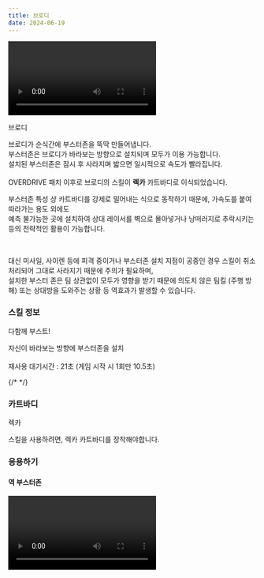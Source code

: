 ```yaml
---
title: 브로디
date: 2024-06-19
---
```


<Division className="mdRatio">
	<Video fileName="skill/skill-brodi2.mp4" />
</Division>

<Sprite className="character" backgroundPosition="-55px -39px">브로디</Sprite>

<Bq>브로디가 순식간에 부스터존을 뚝딱 만들어냅니다.<br/>
부스터존은 브로디가 바라보는 방향으로 설치되며 모두가 이용 가능합니다. <br/>
설치된 부스터존은 잠시 후 사라지며 밟으면 일시적으로 속도가 빨라집니다.<br/><br/>
OVERDRIVE 패치 이후로 브로디의 스킬이 **렉카** 카트바디로 이식되었습니다.</Bq>

부스터존 특성 상 카트바디를 강제로 밀어내는 식으로 동작하기 때문에, 가속도를 붙여 따라가는 용도 외에도 <br/>
예측 불가능한 곳에 설치하여 상대 레이서를 벽으로 몰아넣거나 낭떠러지로 추락시키는 등의 전략적인 활용이 가능합니다.<br/>

<br/>

대신 미사일, 사이렌 등에 피격 중이거나 부스터존 설치 지점이 공중인 경우 스킬이 취소 처리되어 그대로 사라지기 때문에 주의가 필요하며, <br/>
설치한 부스터 존은 팀 상관없이 모두가 영향을 받기 때문에 의도치 않은 팀킬 (주행 방해) 또는 상대방을 도와주는 상황 등 역효과가 발생할 수 있습니다.

### 스킬 정보

<Sprite className="skill" backgroundPosition="-370px -10px">다함께 부스트!</Sprite>

<Info diffText="초보자 추천" titleText="다함께 부스트!" tagText="액티브"/>

<Bq>자신이 바라보는 방향에 부스터존을 설치<br/><br/>
재사용 대기시간 : 21초 (게임 시작 시 1회만 10.5초)</Bq>

{/* <TagList title="재사용 대기시간">
    <Tag name="일반" text1="21초" text2="10.5초"/>
    <Tag name="고급" text1="19.9초" text2="9.9초"/>
    <Tag name="희귀" text1="18.8초" text2="9.4초"/>
    <Tag name="영웅" text1="17.7초" text2="8.8초"/>
    <Tag name="전설" text1="16.6초" text2="8.3초"/>
</TagList> */}

### 카트바디

<Sprite className="kart" backgroundPosition="-2605px -2112px">
	렉카
</Sprite>

스킬을 사용하려면, 렉카 카트바디를 장착해야합니다.

### 응용하기

#### 역 부스터존

<Division className="mdRatio">
	<Video fileName="skill/skill-brodi1.mp4" />
</Division>